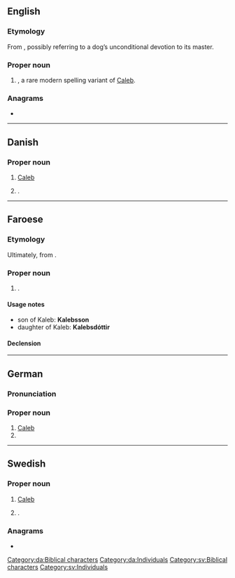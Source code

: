 ==English==

===Etymology===
From {{der|en|he|כלב||dog}}, possibly referring to a dog’s unconditional devotion to its master.

===Proper noun===
{{en-proper noun}}

# {{given name|en|male|from=Hebrew}}, a rare modern spelling variant of [[Caleb]].

===Anagrams===
* {{anagrams|en|a=abekl|Balke|Blake|blake|bleak}}

----

==Danish==

===Proper noun===
{{head|da|proper noun}}

# [[Caleb]] {{qualifier|biblical character}}
# {{lb|da|rare}} {{given name|da|male}}.

[[Category:da:Biblical characters]]
[[Category:da:Individuals]]

----

==Faroese==

===Etymology===
Ultimately, from {{der|fo|he|כֶּלֶב|gloss=dog|tr=kéleb}}.

===Proper noun===
{{head|fo|proper noun|g=m}}

# {{given name|fo|male}}.

====Usage notes====
* son of Kaleb: '''Kalebsson'''
* daughter of Kaleb: '''Kalebsdóttir'''

====Declension====
{{fo-decl-proper-noun-s-indef|Kaleb|Kaleb|Kalebi|Kalebs}}

----

==German==

===Pronunciation===

{{IPA|de|/ˈ ka.leːp/}}

===Proper noun===
{{head|de|proper noun}}

# [[Caleb]] {{qualifier|biblical character}}
# {{given name|de|male|usage=rare|from=Biblical Hebrew}}

{{C|de|Biblical characters|Individuals}}

----

==Swedish==

===Proper noun===
{{sv-proper noun|c}}

# [[Caleb]] {{qualifier|biblical character}}
# {{lb|sv|rare}} {{given name|sv|male}}.

===Anagrams===
* {{anagrams|sv|a=abekl|bleka|kabel}}

[[Category:sv:Biblical characters]]
[[Category:sv:Individuals]]